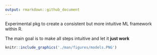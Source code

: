 ```yaml
---
output: rmarkdown::github_document
---
```


Experimental pkg to create a consistent but more intuitive ML framework within R.

The main goal is to make all steps intuitive and let it **just work**

```r
knitr::include_graphics('./man/figures/models.PNG')
```

